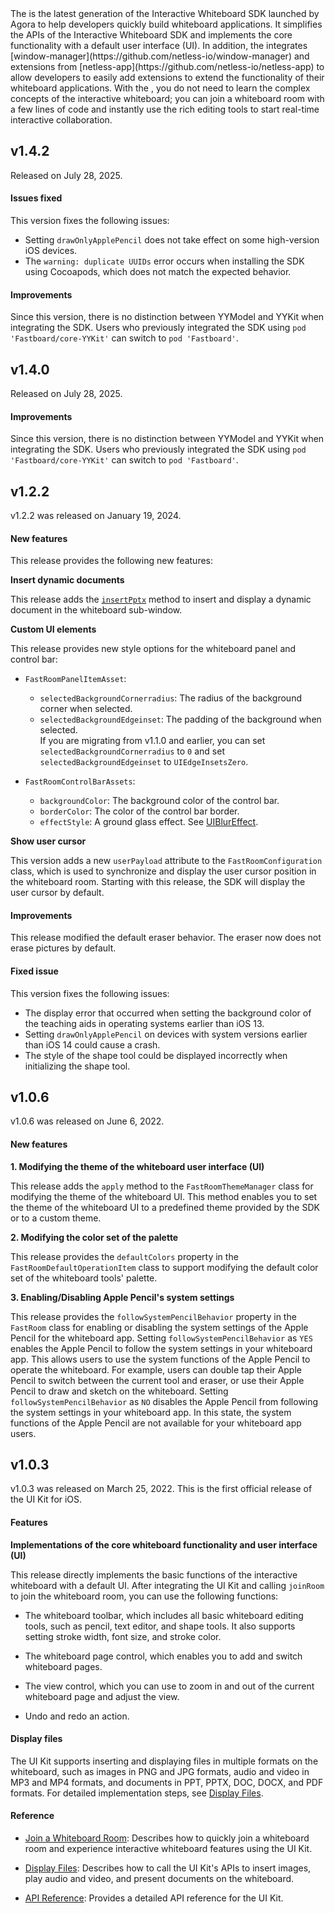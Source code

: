 <PlatformWrapper platform="ios">
The <Vg k="FAST_SDK" /> is the latest generation of the Interactive Whiteboard SDK launched by Agora to help developers quickly build whiteboard applications. It simplifies the APIs of the Interactive Whiteboard SDK and implements the core functionality with a default user interface (UI). In addition, the <Vg k="FAST_SDK" /> integrates [window-manager](https://github.com/netless-io/window-manager) and extensions from [netless-app](https://github.com/netless-io/netless-app) to allow developers to easily add extensions to extend the functionality of their whiteboard applications. With the <Vg k="FAST_SDK" />, you do not need to learn the complex concepts of the interactive whiteboard; you can join a whiteboard room with a few lines of code and instantly use the rich editing tools to start real-time interactive collaboration.

## v1.4.2

Released on July 28, 2025.

#### Issues fixed

This version fixes the following issues:

- Setting `drawOnlyApplePencil` does not take effect on some high-version iOS devices.
- The `warning: duplicate UUIDs` error occurs when installing the SDK using Cocoapods, which does not match the expected behavior.

#### Improvements

Since this version, there is no distinction between YYModel and YYKit when integrating the SDK. Users who previously integrated the SDK using `pod 'Fastboard/core-YYKit'` can switch to `pod 'Fastboard'`.

## v1.4.0

Released on July 28, 2025.

#### Improvements

Since this version, there is no distinction between YYModel and YYKit when integrating the SDK. Users who previously integrated the SDK using `pod 'Fastboard/core-YYKit'` can switch to `pod 'Fastboard'`.

## v1.2.2

v1.2.2 was released on January 19, 2024.

#### New features

This release provides the following new features:

**Insert dynamic documents**

This release adds the  [`insertPptx`](https://docs.agora.io/en/interactive-whiteboard/reference/uikit-sdk#insertpptx) method to insert and display a dynamic document in the whiteboard sub-window.

**Custom UI elements**

This release provides new style options for the whiteboard panel and control bar:

- `FastRoomPanelItemAsset`:
  - `selectedBackgroundCornerradius`: The radius of the background corner when selected.
  - `selectedBackgroundEdgeinset`: The padding of the background when selected.
	<div class="alert info">If you are migrating from v1.1.0 and earlier, you can set <code>selectedBackgroundCornerradius</code> to <code>0</code> and set <code>selectedBackgroundEdgeinset</code> to <code>UIEdgeInsetsZero</code>.</div>

- `FastRoomControlBarAssets`:

  - `backgroundColor`: The background color of the control bar.
  - `borderColor`: The color of the control bar border.
  - `effectStyle`: A ground glass effect. See [UIBlurEffect](https://developer.apple.com/documentation/uikit/uiblureffect).

**Show user cursor**

This version adds a new `userPayload` attribute to the `FastRoomConfiguration` class, which is used to synchronize and display the user cursor position in the whiteboard room. Starting with this release, the SDK will display the user cursor by default.

#### Improvements

This release modified the default eraser behavior. The eraser now does not erase pictures by default.

#### Fixed issue

This version fixes the following issues:

- The display error that occurred when setting the background color of the teaching aids in operating systems earlier than iOS 13.
- Setting `drawOnlyApplePencil` on devices with system versions earlier than iOS 14 could cause a crash.
- The style of the shape tool could be displayed incorrectly when initializing the shape tool.

## v1.0.6

v1.0.6 was released on June 6, 2022.

#### New features
**1. Modifying the theme of the whiteboard user interface (UI)**

This release adds the `apply` method to the `FastRoomThemeManager` class for modifying the theme of the whiteboard UI. This method enables you to set the theme of the whiteboard UI to a predefined theme provided by the SDK or to a custom theme.

**2. Modifying the color set of the palette**

This release provides the `defaultColors` property in the `FastRoomDefaultOperationItem` class to support modifying the default color set of the whiteboard tools' palette.

**3. Enabling/Disabling Apple Pencil's system settings**

This release provides the `followSystemPencilBehavior` property in the `FastRoom` class for enabling or disabling the system settings of the Apple Pencil for the whiteboard app. Setting `followSystemPencilBehavior` as `YES` enables the Apple Pencil to follow the system settings in your whiteboard app. This allows users to use the system functions of the Apple Pencil to operate the whiteboard. For example, users can double tap their Apple Pencil to switch between the current tool and eraser, or use their Apple Pencil to draw and sketch on the whiteboard. Setting `followSystemPencilBehavior` as `NO` disables the Apple Pencil from following the system settings in your whiteboard app. In this state, the system functions of the Apple Pencil are not available for your whiteboard app users.

## v1.0.3

v1.0.3 was released on March 25, 2022. This is the first official release of the UI Kit for iOS.

#### Features

**Implementations of the core whiteboard functionality and user interface (UI)**

This release directly implements the basic functions of the interactive whiteboard with a default UI. After integrating the UI Kit and calling `joinRoom` to join the whiteboard room, you can use the following functions:

- The whiteboard toolbar, which includes all basic whiteboard editing tools, such as pencil, text editor, and shape tools. It also supports setting stroke width, font size, and stroke color.

- The whiteboard page control, which enables you to add and switch whiteboard pages.

- The view control, which you can use to zoom in and out of the current whiteboard page and adjust the view.

- Undo and redo an action.

#### Display files

The UI Kit supports inserting and displaying files in multiple formats on the whiteboard, such as images in PNG and JPG formats, audio and video in MP3 and MP4 formats, and documents in PPT, PPTX, DOC, DOCX, and PDF formats. For detailed implementation steps, see [Display Files](/interactive-whiteboard/develop/scenes/display-files-fast).

#### Reference

- [Join a Whiteboard Room](/interactive-whiteboard/get-started/get-started-sdk): Describes how to quickly join a whiteboard room and experience interactive whiteboard features using the UI Kit.

- [Display Files](/interactive-whiteboard/develop/scenes/display-files-fast): Describes how to call the UI Kit's APIs to insert images, play audio and video, and present documents on the whiteboard.

- [API Reference](/interactive-whiteboard/reference/uikit-sdk): Provides a detailed API reference for the UI Kit.
</PlatformWrapper>